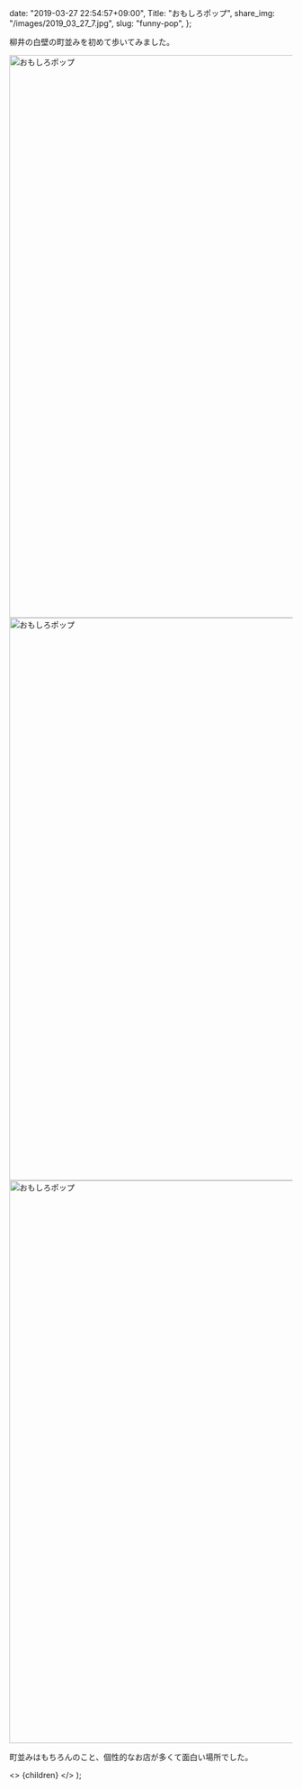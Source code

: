 
  date: "2019-03-27 22:54:57+09:00",
  Title: "おもしろポップ",
  share_img: "/images/2019_03_27_7.jpg",
  slug: "funny-pop",
};

柳井の白壁の町並みを初めて歩いてみました。

<img src="/images/2019_03_27_7.jpg" alt="おもしろポップ" width="1500" height="1000" className="bg-gradient-to-r from-neutral-200 to-slate-200" />

<img src="/images/2019_03_27_8.jpg" alt="おもしろポップ" width="1500" height="1000" className="bg-gradient-to-r from-neutral-200 to-slate-200" />

<img src="/images/2019_03_27_9.jpg" alt="おもしろポップ" width="1500" height="1000" loading="lazy" className="bg-gradient-to-r from-neutral-200 to-slate-200" />

町並みはもちろんのこと、個性的なお店が多くて面白い場所でした。

  <>
    <Head>
      <title>{meta.Title} | 異郷好実</title>
    </Head>
    <PostLayout meta={meta}>{children}</PostLayout>
  </>
);
